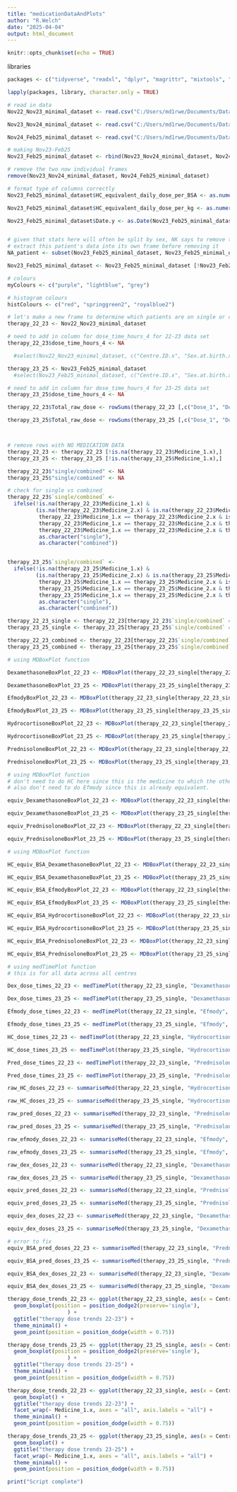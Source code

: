 ```yaml
---
title: "medicationDataAndPlots"
author: "R.Welch"
date: "2025-04-04"
output: html_document
---
```


```r
knitr::opts_chunk$set(echo = TRUE)
```
libraries
```r
packages <- c("tidyverse", "readxl", "dplyr", "magrittr", "mixtools", "emmeans", "readr","data.table", "lubridate", "ggplot2", "skimr", "ggstatsplot","summarytools", "knitr", "here", "ggthemes", "Amelia", "tidyr", "naniar", "stringr", "janitor", "ggbreak", "patchwork", "plotrix", "viridis", "hrbrthemes", "showtext")

lapply(packages, library, character.only = TRUE)
```

```r
# read in data
Nov22_Nov23_minimal_dataset <- read.csv("C:/Users/md1rwe/Documents/Data extractions from I-CAH/Feb 2025/SDM_stats/data/Nov22-Nov23.csv", header=T, na.strings= c("", "NA"))

Nov23_Nov24_minimal_dataset <- read.csv("C:/Users/md1rwe/Documents/Data extractions from I-CAH/Feb 2025/SDM_stats/data/Nov23-Nov24.csv", header=T, na.strings= c("", "NA"))

Nov24_Feb25_minimal_dataset <- read.csv("C:/Users/md1rwe/Documents/Data extractions from I-CAH/Feb 2025/SDM_stats/data/Feb25-Nov24.csv", header=T, na.strings= c("", "NA"))

# making Nov23-Feb25
Nov23_Feb25_minimal_dataset <- rbind(Nov23_Nov24_minimal_dataset, Nov24_Feb25_minimal_dataset)

# remove the two now individual frames
remove(Nov23_Nov24_minimal_dataset, Nov24_Feb25_minimal_dataset)

# format type of columns correctly
Nov23_Feb25_minimal_dataset$HC_equivalent_daily_dose_per_BSA <- as.numeric(Nov23_Feb25_minimal_dataset$HC_equivalent_daily_dose_per_BSA)

Nov23_Feb25_minimal_dataset$HC_equivalent_daily_dose_per_kg <- as.numeric(Nov23_Feb25_minimal_dataset$HC_equivalent_daily_dose_per_kg)

Nov23_Feb25_minimal_dataset$Date.y <- as.Date(Nov23_Feb25_minimal_dataset$Date.y, format = "%d/%m/%Y")


# given that stats here will often be split by sex, NK says to remove the single 'Not Assigned' (add note of this patient's data) to make plots easier to read. They're in the Nov23-Feb25 dataframe
# extract this patient's data into its own frame before removing it
NA_patient <- subset(Nov23_Feb25_minimal_dataset, Nov23_Feb25_minimal_dataset$Sex.at.birth.x == "Not Assigned")

Nov23_Feb25_minimal_dataset <- Nov23_Feb25_minimal_dataset [!Nov23_Feb25_minimal_dataset$Sex.at.birth.x == "Not Assigned",]

# colours
myColours <- c("purple", "lightblue", "grey")

# histogram colours
histColours <- c("red", "springgreen2", "royalblue2")
```

```r
# let's make a new frame to determine which patients are on single or combined therapies:
therapy_22_23 <- Nov22_Nov23_minimal_dataset

# need to add in column for dose_time_hours_4 for 22-23 data set
therapy_22_23$dose_time_hours_4 <- NA

  #select(Nov22_Nov23_minimal_dataset, c("Centre.ID.x", "Sex.at.birth.x", "CO.ID.x",  "Medicine_1.x", "Dose_1", "Standardised.doses_1", "Medicine_2.x", "Dose_2", "Standardised.doses_2", "Medicine_3.x", "Dose_3", "Standardised.doses_3", "Medicine_4.x", "Dose_4", "Standardised.doses_4", "HC_equivalent_daily_dose_1_1"))

therapy_23_25 <- Nov23_Feb25_minimal_dataset
  #select(Nov23_Feb25_minimal_dataset, c("Centre.ID.x", "Sex.at.birth.x", "CO.ID.x", "Medicine_1.x", "Dose_1", "Standardised.doses_1", "Medicine_2.x", "Dose_2", "Standardised.doses_2", "Medicine_3.x", "Dose_3", "Standardised.doses_3", "Medicine_4.x", "Dose_4", "Standardised.doses_4", "HC_equivalent_daily_dose_1_1"))

# need to add in column for dose_time_hours_4 for 23-25 data set
therapy_23_25$dose_time_hours_4 <- NA

therapy_22_23$Total_raw_dose <- rowSums(therapy_22_23 [,c("Dose_1", "Dose_2", "Dose_3", "Dose_4")], na.rm =TRUE)

therapy_23_25$Total_raw_dose <- rowSums(therapy_23_25 [,c("Dose_1", "Dose_2", "Dose_3", "Dose_4")], na.rm =TRUE)



# remove rows with NO MEDICATION DATA
therapy_22_23 <- therapy_22_23 [!is.na(therapy_22_23$Medicine_1.x),]
therapy_23_25 <- therapy_23_25 [!is.na(therapy_23_25$Medicine_1.x),]

therapy_22_23$"single/combined" <- NA
therapy_23_25$"single/combined" <- NA

# check for single vs combined
therapy_22_23$`single/combined` <-
  ifelse(!is.na(therapy_22_23$Medicine_1.x) &
         (is.na(therapy_22_23$Medicine_2.x) & is.na(therapy_22_23$Medicine_3.x) & is.na(therapy_22_23$Medicine_4.x) |
          therapy_22_23$Medicine_1.x == therapy_22_23$Medicine_2.x & is.na(therapy_22_23$Medicine_3.x) & is.na(therapy_22_23$Medicine_4.x) |
          therapy_22_23$Medicine_1.x == therapy_22_23$Medicine_2.x & therapy_22_23$Medicine_1.x == therapy_22_23$Medicine_3.x & is.na(therapy_22_23$Medicine_4.x) |
          therapy_22_23$Medicine_1.x == therapy_22_23$Medicine_2.x & therapy_22_23$Medicine_1.x == therapy_22_23$Medicine_3.x & therapy_22_23$Medicine_1.x == therapy_22_23$Medicine_4.x),
          as.character("single"),
          as.character("combined"))


therapy_23_25$`single/combined` <-
  ifelse(!is.na(therapy_23_25$Medicine_1.x) &
         (is.na(therapy_23_25$Medicine_2.x) & is.na(therapy_23_25$Medicine_3.x) & is.na(therapy_23_25$Medicine_4.x) |
          therapy_23_25$Medicine_1.x == therapy_23_25$Medicine_2.x & is.na(therapy_23_25$Medicine_3.x) & is.na(therapy_23_25$Medicine_4.x) |
          therapy_23_25$Medicine_1.x == therapy_23_25$Medicine_2.x & therapy_23_25$Medicine_1.x == therapy_23_25$Medicine_3.x & is.na(therapy_23_25$Medicine_4.x) |
          therapy_23_25$Medicine_1.x == therapy_23_25$Medicine_2.x & therapy_23_25$Medicine_1.x == therapy_23_25$Medicine_3.x & therapy_23_25$Medicine_1.x == therapy_23_25$Medicine_4.x),
          as.character("single"),
          as.character("combined"))

therapy_22_23_single <- therapy_22_23[therapy_22_23$`single/combined` == "single",]
therapy_23_25_single <- therapy_23_25[therapy_23_25$`single/combined` == "single",]

therapy_22_23_combined <- therapy_22_23[therapy_22_23$`single/combined` == "combined",] 
therapy_23_25_combined <- therapy_23_25[therapy_23_25$`single/combined` == "combined",]
```

```r
# using MDBoxPlot function

DexamethasoneBoxPlot_22_23 <- MDBoxPlot(therapy_22_23_single[therapy_22_23_single$Medicine_1.x == "Dexamethasone",], "Total_raw_dose", "None", "total dose dexamethasone 22-23")

DexamethasoneBoxPlot_23_25 <- MDBoxPlot(therapy_23_25_single[therapy_23_25_single$Medicine_1.x == "Dexamethasone",], "Total_raw_dose", "None", "total dose dexamethasone 23-25")

EfmodyBoxPlot_22_23 <- MDBoxPlot(therapy_22_23_single[therapy_22_23_single$Medicine_1.x == "Efmody",], "Total_raw_dose", "None", "total dose efmody 22-23")

EfmodyBoxPlot_23_25 <- MDBoxPlot(therapy_23_25_single[therapy_23_25_single$Medicine_1.x == "Efmody",], "Total_raw_dose", "None", "total dose efmody 23-25")

HydrocortisoneBoxPlot_22_23 <- MDBoxPlot(therapy_22_23_single[therapy_22_23_single$Medicine_1.x == "Hydrocortisone",], "Total_raw_dose", "None", "total dose hydro 22-23")

HydrocortisoneBoxPlot_23_25 <- MDBoxPlot(therapy_23_25_single[therapy_23_25_single$Medicine_1.x == "Hydrocortisone",], "Total_raw_dose", "None", "total dose hydro 23-25")

PrednisoloneBoxPlot_22_23 <- MDBoxPlot(therapy_22_23_single[therapy_22_23_single$Medicine_1.x == "Prednisolone",], "Total_raw_dose", "None", "total dose prednisolone 22-23")

PrednisoloneBoxPlot_23_25 <- MDBoxPlot(therapy_23_25_single[therapy_23_25_single$Medicine_1.x == "Prednisolone",], "Total_raw_dose", "None", "total dose prednisolone 23-25")
```

```r
# using MDBoxPlot function
# don't need to do HC here since this is the medicine to which the others have been standardised.
# also don't need to do Efmody since this is already equivalent.

equiv_DexamethasoneBoxPlot_22_23 <- MDBoxPlot(therapy_22_23_single[therapy_22_23_single$Medicine_1.x == "Dexamethasone",], "HC_equivalent_daily_dose_1_1", "None", "HC equivalent dose dexamethasone 22-23")

equiv_DexamethasoneBoxPlot_23_25 <- MDBoxPlot(therapy_23_25_single[therapy_23_25_single$Medicine_1.x == "Dexamethasone",], "HC_equivalent_daily_dose_1_1", "None", "HC equivalent dose dexamethasone 23-25")

equiv_PrednisoloneBoxPlot_22_23 <- MDBoxPlot(therapy_22_23_single[therapy_22_23_single$Medicine_1.x == "Prednisolone",], "HC_equivalent_daily_dose_1_1", "None", "HC equivalent dose prednisolone 22-23")

equiv_PrednisoloneBoxPlot_23_25 <- MDBoxPlot(therapy_23_25_single[therapy_23_25_single$Medicine_1.x == "Prednisolone",], "HC_equivalent_daily_dose_1_1", "None", "HC equivalent dose prednisolone 23-25")
```

```r
# using MDBoxPlot function

HC_equiv_BSA_DexamethasoneBoxPlot_22_23 <- MDBoxPlot(therapy_22_23_single[therapy_22_23_single$Medicine_1.x == "Dexamethasone",], "HC_equivalent_daily_dose_per_BSA", "None", "HC equiv per BSA dose dexamethasone 22-23")

HC_equiv_BSA_DexamethasoneBoxPlot_23_25 <- MDBoxPlot(therapy_23_25_single[therapy_23_25_single$Medicine_1.x == "Dexamethasone",], "HC_equivalent_daily_dose_per_BSA", "None", "HC equiv per BSA dose dexamethasone 23-25")

HC_equiv_BSA_EfmodyBoxPlot_22_23 <- MDBoxPlot(therapy_22_23_single[therapy_22_23_single$Medicine_1.x == "Efmody",], "HC_equivalent_daily_dose_per_BSA", "None", "HC equiv per BSA dose efmody 22-23")

HC_equiv_BSA_EfmodyBoxPlot_23_25 <- MDBoxPlot(therapy_23_25_single[therapy_23_25_single$Medicine_1.x == "Efmody",], "HC_equivalent_daily_dose_per_BSA", "None", "HC equiv per BSA dose efmody 23-25")

HC_equiv_BSA_HydrocortisoneBoxPlot_22_23 <- MDBoxPlot(therapy_22_23_single[therapy_22_23_single$Medicine_1.x == "Hydrocortisone",], "HC_equivalent_daily_dose_per_BSA", "None", "HC per BSA dose hydro 22-23")

HC_equiv_BSA_HydrocortisoneBoxPlot_23_25 <- MDBoxPlot(therapy_23_25_single[therapy_23_25_single$Medicine_1.x == "Hydrocortisone",], "HC_equivalent_daily_dose_per_BSA", "None", "HC per BSA dose hydro 23-25")

HC_equiv_BSA_PrednisoloneBoxPlot_22_23 <- MDBoxPlot(therapy_22_23_single[therapy_22_23_single$Medicine_1.x == "Prednisolone",], "HC_equivalent_daily_dose_per_BSA", "None", "HC equiv per BSA dose prednisolone 22-23")

HC_equiv_BSA_PrednisoloneBoxPlot_23_25 <- MDBoxPlot(therapy_23_25_single[therapy_23_25_single$Medicine_1.x == "Prednisolone",], "HC_equivalent_daily_dose_per_BSA", "None", "HC equiv per BSA dose prednisolone 23-25")
```


```r
# using medTimePlot function
# this is for all data across all centres

Dex_dose_times_22_23 <- medTimePlot(therapy_22_23_single, "Dexamethasone", "Dexamethasone dose timing (22-23)")

Dex_dose_times_23_25 <- medTimePlot(therapy_23_25_single, "Dexamethasone", "Dexamethasone dose timing (23-25)")

Efmody_dose_times_22_23 <- medTimePlot(therapy_22_23_single, "Efmody", "Efmody dose timing (22-23)")

Efmody_dose_times_23_25 <- medTimePlot(therapy_23_25_single, "Efmody", "Efmody dose timing (23-25)")

HC_dose_times_22_23 <- medTimePlot(therapy_22_23_single, "Hydrocortisone", "HC dose timing (22-23)")

HC_dose_times_23_25 <- medTimePlot(therapy_23_25_single, "Hydrocortisone", "HC dose timing (23-25)")

Pred_dose_times_22_23 <- medTimePlot(therapy_22_23_single, "Prednisolone", "Pred dose timing (22-23)")

Pred_dose_times_23_25 <- medTimePlot(therapy_23_25_single, "Prednisolone", "Pred dose timing (23-35)")
```

```r
raw_HC_doses_22_23 <- summariseMed(therapy_22_23_single, "Hydrocortisone", "raw")

raw_HC_doses_23_25 <- summariseMed(therapy_23_25_single, "Hydrocortisone", "raw")

raw_pred_doses_22_23 <- summariseMed(therapy_22_23_single, "Prednisolone", "raw")

raw_pred_doses_23_25 <- summariseMed(therapy_23_25_single, "Prednisolone", "raw")

raw_efmody_doses_22_23 <- summariseMed(therapy_22_23_single, "Efmody", "raw")

raw_efmody_doses_23_25 <- summariseMed(therapy_23_25_single, "Efmody", "raw")

raw_dex_doses_22_23 <- summariseMed(therapy_22_23_single, "Dexamethasone", "raw")

raw_dex_doses_23_25 <- summariseMed(therapy_23_25_single, "Dexamethasone", "raw")
```

```r
equiv_pred_doses_22_23 <- summariseMed(therapy_22_23_single, "Prednisolone", "equiv")

equiv_pred_doses_23_25 <- summariseMed(therapy_23_25_single, "Prednisolone", "equiv")

equiv_dex_doses_22_23 <- summariseMed(therapy_22_23_single, "Dexamethasone", "equiv")

equiv_dex_doses_23_25 <- summariseMed(therapy_23_25_single, "Dexamethasone", "equiv")
```

```r
# error to fix
equiv_BSA_pred_doses_22_23 <- summariseMed(therapy_22_23_single, "Prednisolone", "BSA")

equiv_BSA_pred_doses_23_25 <- summariseMed(therapy_23_25_single, "Prednisolone", "BSA")

equiv_BSA_dex_doses_22_23 <- summariseMed(therapy_22_23_single, "Dexamethasone", "BSA")

equiv_BSA_dex_doses_23_25 <- summariseMed(therapy_23_25_single, "Dexamethasone", "BSA")
```



```r
therapy_dose_trends_22_23 <- ggplot(therapy_22_23_single, aes(x = Centre.ID.x, y = HC_equivalent_daily_dose_1_1, fill = Medicine_1.x)) +
  geom_boxplot(position = position_dodge2(preserve='single'),
                   ) +
  ggtitle("therapy dose trends 22-23") +
  theme_minimal() +
  geom_point(position = position_dodge(width = 0.75))

therapy_dose_trends_23_25 <- ggplot(therapy_23_25_single, aes(x = Centre.ID.x, y = HC_equivalent_daily_dose_1_1, fill = Medicine_1.x)) +
  geom_boxplot(position = position_dodge2(preserve='single'),
                   ) +
  ggtitle("therapy dose trends 23-25") +
  theme_minimal() +
  geom_point(position = position_dodge(width = 0.75))
```


```r
therapy_dose_trends_22_23 <- ggplot(therapy_22_23_single, aes(x = Centre.ID.x, y = HC_equivalent_daily_dose_1_1, fill = Medicine_1.x)) +
  geom_boxplot() +
  ggtitle("therapy dose trends 22-23") +
  facet_wrap(~ Medicine_1.x, axes = "all", axis.labels = "all") +
  theme_minimal() +
  geom_point(position = position_dodge(width = 0.75))

therapy_dose_trends_23_25 <- ggplot(therapy_23_25_single, aes(x = Centre.ID.x, y = HC_equivalent_daily_dose_1_1, fill = Medicine_1.x)) +
  geom_boxplot() +
  ggtitle("therapy dose trends 23-25") +
  facet_wrap(~ Medicine_1.x, axes = "all", axis.labels = "all") +
  theme_minimal() +
  geom_point(position = position_dodge(width = 0.75))
```



```r
print("Script complete")

```